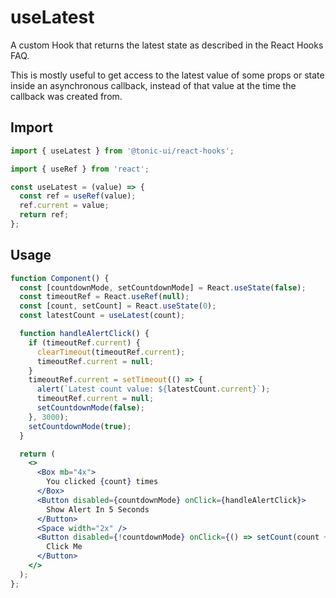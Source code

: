 # useLatest

A custom Hook that returns the latest state as described in the React Hooks FAQ.

This is mostly useful to get access to the latest value of some props or state inside an asynchronous callback, instead of that value at the time the callback was created from.

## Import

```js
import { useLatest } from '@tonic-ui/react-hooks';
```

```js
import { useRef } from 'react';

const useLatest = (value) => {
  const ref = useRef(value);
  ref.current = value;
  return ref;
};
```

## Usage

```jsx
function Component() {
  const [countdownMode, setCountdownMode] = React.useState(false);
  const timeoutRef = React.useRef(null);
  const [count, setCount] = React.useState(0);
  const latestCount = useLatest(count);

  function handleAlertClick() {
    if (timeoutRef.current) {
      clearTimeout(timeoutRef.current);
      timeoutRef.current = null;
    }
    timeoutRef.current = setTimeout(() => {
      alert(`Latest count value: ${latestCount.current}`);
      timeoutRef.current = null;
      setCountdownMode(false);
    }, 3000);
    setCountdownMode(true);
  }

  return (
    <>
      <Box mb="4x">
        You clicked {count} times
      </Box>
      <Button disabled={countdownMode} onClick={handleAlertClick}>
        Show Alert In 5 Seconds
      </Button>
      <Space width="2x" />
      <Button disabled={!countdownMode} onClick={() => setCount(count + 1)}>
        Click Me
      </Button>
    </>
  );
};
```
